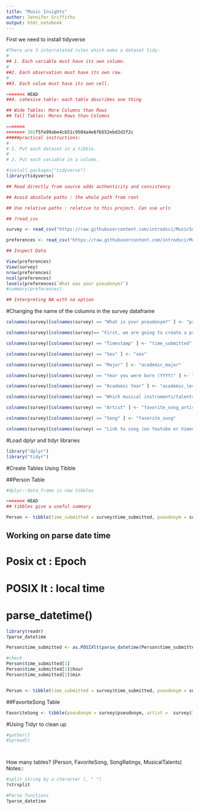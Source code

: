 ```yaml
---
title: "Music Insights"
author: Jennifer Griffiths
output: html_notebook
---
```


First we need to install tidyverse

```r

#There are 3 interrelated rules which make a dataset tidy:
#
## 1. Each variable must have its own column.
#
##2. Each observation must have its own row.
#
##3. Each value must have its own cell.

<<<<<<< HEAD
##4. cohesive table: each table describes one thing

## Wide Tables: More Columns than Rows
## Tall Tables: Mores Rows than Columns

=======
>>>>>>> 302f5fe99abe4cb51c9504a4e6fb552ebd2d2f2c
#####practical instructions:
#
# 1. Put each dataset in a tibble.
#
# 2. Put each variable in a column.

#install.packages("tidyverse")
library(tidyverse)

## Read directly from source adds authenticity and consistency 

## Avoid absolute paths : the whole path from root

## Use relative paths : relative to this project. Can use urls

## ?read_csv

survey <- read_csv("https://raw.githubusercontent.com/introdsci/MusicSurvey/master/music-survey.csv")

preferences <- read_csv("https://raw.githubusercontent.com/introdsci/MusicSurvey/master/preferences-survey.csv")
```

```r
## Inspect Data

View(preferences)
View(survey)
nrow(preferences)
ncol(preferences)
levels(preferences$`What was your pseudonym?`)
#summary(preferences)

## Interpreting NA with na option
```

#Changing the name of the columns in the survey dataframe
```r

colnames(survey)[colnames(survey) == "What is your pseudonym?" ] <- "pseudonym"

colnames(survey)[colnames(survey)== "First, we are going to create a pseudonym for you to keep this survey anonymous (more or less). Which pseudonym generator would you prefer?"] <- "pseudonym_generator"

colnames(survey)[colnames(survey) == "Timestamp" ] <- "time_submitted"

colnames(survey)[colnames(survey) == "Sex" ] <- "sex"

colnames(survey)[colnames(survey) == "Major" ] <- "academic_major"

colnames(survey)[colnames(survey) == "Year you were born (YYYY)" ] <- "year_born"

colnames(survey)[colnames(survey) == "Academic Year" ] <- "academic_level"

colnames(survey)[colnames(survey) == "Which musical instruments/talents do you play? (Select all that apply)" ] <- "instrument_list"

colnames(survey)[colnames(survey) == "Artist" ] <- "favorite_song_artist"

colnames(survey)[colnames(survey) == "Song" ] <- "favorite_song"

colnames(survey)[colnames(survey) == "Link to song (on Youtube or Vimeo)" ] <- "favorite_song_link"

```

#Load dplyr and tidyr libraries

```r
library("dplyr")
library("tidyr")


```
#Create Tables Using Tibble

##Person Table
```r
#dplyr::data_frame is now tibbles

<<<<<<< HEAD
## tibbles give a useful summary

Person <- tibble(time_submitted = survey$time_submitted, pseudonym = survey$pseudonym, generator_name =  survey$generator_name,sex = survey$sex, academic_major = survey$academic_major,year_born = survey$year_born)


```

## Working on parse date time
# Posix ct  : Epoch
# POSIX lt  : local time
# parse_datetime()

```r
library(readr)
?parse_datetime

Person$time_submitted <- as.POSIXlt(parse_datetime(Person$time_submitted, "%m/%d/%y %H:%M"))

#check
Person$time_submitted[1]
Person$time_submitted[1]$hour
Person$time_submitted[1]$min


Person <- tibble(time_submitted = survey$time_submitted, pseudonym = survey$pseudonym, generator_name =  survey$generator_name,sex = survey$sex, academic_major = survey$academic_major,year_born = survey$year_born)

```

##FavoriteSong Table
```r
FavoriteSong <- tibble(pseudonym = survey$pseudonym, artist =  survey$favorite_song_artist, song = survey$favorite_song, song_link = survey$favorite_song_link )

```
#Using Tidyr to clean up 

```r
#gather()
#spread()
```

```r

```

```r

```

How many tables? (Person, FavoriteSong, SongRatings, MusicalTalents)
Notes::
```r
#split string by a character (, " ")
?strsplit

#Parse functions
?parse_datetime

```

